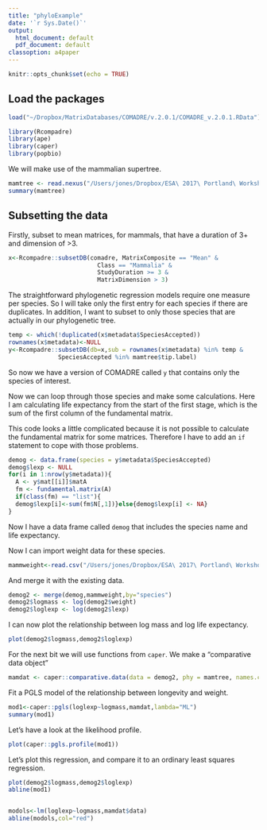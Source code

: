 ```yaml
---
title: "phyloExample"
date: '`r Sys.Date()`'
output:
  html_document: default
  pdf_document: default
classoption: a4paper
---
```


```r
knitr::opts_chunk$set(echo = TRUE)
```

## Load the packages

```r
load("~/Dropbox/MatrixDatabases/COMADRE/v.2.0.1/COMADRE_v.2.0.1.RData")
```

```r
library(Rcompadre)
library(ape)
library(caper)
library(popbio)
```

We will make use of the mammalian supertree.

```r
mamtree <- read.nexus("/Users/jones/Dropbox/ESA\ 2017\ Portland\ Workshop/data/mammaltree.nex")
summary(mamtree)
```


## Subsetting the data

Firstly, subset to mean matrices, for mammals, that have a duration of 3+ and dimension of >3.

```r
x<-Rcompadre::subsetDB(comadre, MatrixComposite == "Mean" &
                         Class == "Mammalia" &
                         StudyDuration >= 3 &
                         MatrixDimension > 3)
```

The straightforward phylogenetic regression models require one measure per species.
So I will take only the first entry for each species if there are duplicates.
In addition, I want to subset to only those species that are actually in our phylogenetic tree.

```r
temp <- which(!duplicated(x$metadata$SpeciesAccepted))
rownames(x$metadata)<-NULL
y<-Rcompadre::subsetDB(db=x,sub = rownames(x$metadata) %in% temp & 
              SpeciesAccepted %in% mamtree$tip.label)
```
So now we have a version of COMADRE called `y` that contains only the species of interest.

Now we can loop through those species and make some calculations.
Here I am calculating life expectancy from the start of the first stage, which is the sum of the first column of the fundamental matrix.

This code looks a little complicated because it is not possible to calculate the fundamental matrix for some matrices. Therefore I have to add an `if` statement to cope with those problems.

```r
demog <- data.frame(species = y$metadata$SpeciesAccepted)
demog$lexp <- NULL
for(i in 1:nrow(y$metadata)){
  A <- y$mat[[i]]$matA
  fm <- fundamental.matrix(A)
  if(class(fm) == "list"){
  demog$lexp[i]<-sum(fm$N[,1])}else{demog$lexp[i] <- NA}
}
```

Now I have a data frame called `demog` that includes the species name and life expectancy.

Now I can import weight data for these species.

```r
mammweight<-read.csv("/Users/jones/Dropbox/ESA\ 2017\ Portland\ Workshop/data/mammalweight.csv")
```

And merge it with the existing data.

```r
demog2 <- merge(demog,mammweight,by="species")
demog2$logmass <- log(demog2$weight)
demog2$loglexp <- log(demog2$lexp)
```

I can now plot the relationship between log mass and log life expectancy.

```r
plot(demog2$logmass,demog2$loglexp)
```

For the next bit we will use functions from `caper`.
We make a "comparative data object"

```r
mamdat <- caper::comparative.data(data = demog2, phy = mamtree, names.col = "species",na.omit=FALSE)
```

Fit a PGLS model of the relationship between longevity and weight.

```r
mod1<-caper::pgls(loglexp~logmass,mamdat,lambda="ML")
summary(mod1)
```

Let's have a look at the likelihood profile.

```r
plot(caper::pgls.profile(mod1))
```

Let's plot this regression, and compare it to an ordinary least squares regression.

```r
plot(demog2$logmass,demog2$loglexp)
abline(mod1)


modols<-lm(loglexp~logmass,mamdat$data)
abline(modols,col="red")
```


